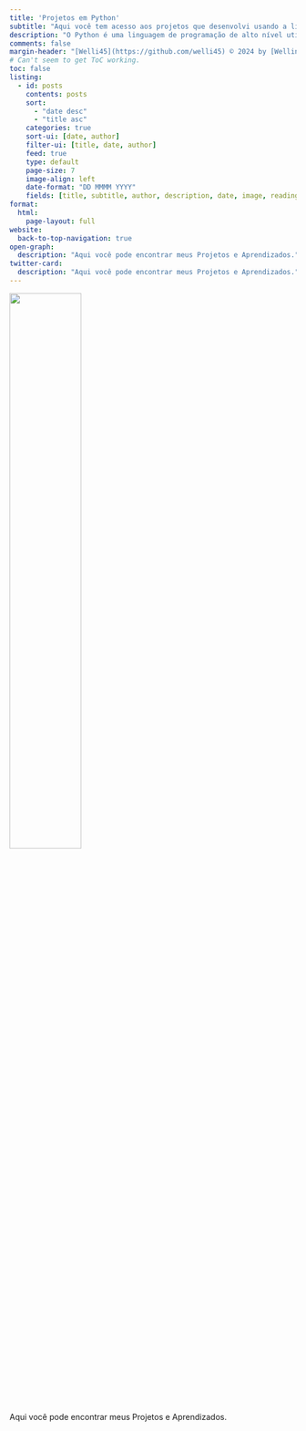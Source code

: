 ```yaml
---
title: 'Projetos em Python'
subtitle: "Aqui você tem acesso aos projetos que desenvolvi usando a liguagem de programação Python"
description: "O Python é uma linguagem de programação de alto nível utilizada em diferentes tipos de aplicações, como para o desenvolvimento web, em Machine Learning, no desenvolvimento de jogos e muito mais.[Fonte](https://blog.betrybe.com/python/)"
comments: false
margin-header: "[Welli45](https://github.com/welli45) © 2024 by [Wellington S.](https://github.com/welli45)"
# Can't seem to get ToC working.
toc: false
listing:
  - id: posts
    contents: posts
    sort: 
      - "date desc"
      - "title asc"
    categories: true
    sort-ui: [date, author]
    filter-ui: [title, date, author]
    feed: true
    type: default
    page-size: 7
    image-align: left
    date-format: "DD MMMM YYYY"
    fields: [title, subtitle, author, description, date, image, reading-time]
format:
  html:
    page-layout: full
website:
  back-to-top-navigation: true
open-graph:
  description: "Aqui você pode encontrar meus Projetos e Aprendizados."
twitter-card:
  description: "Aqui você pode encontrar meus Projetos e Aprendizados."
---
```

![](python.jpg){fig-alt="PY" width=50%}

Aqui você pode encontrar meus Projetos e Aprendizados.

<!-- ### Featured Posts
:::{#featured}
:::

<br></br>
--- -->
<br></br>

<!-- ### All Posts -->
:::{#posts}
:::

